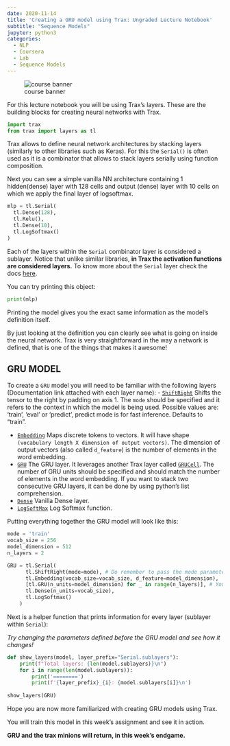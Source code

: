 ```yaml
---
date: 2020-11-14
title: 'Creating a GRU model using Trax: Ungraded Lecture Notebook'
subtitle: "Sequence Models"
jupyter: python3
categories: 
  - NLP 
  - Coursera 
  - Lab
  - Sequence Models
---
```


![course banner](/images/Course-Logo-3-3.webp){.column-margin .nolightbox} 


For this lecture notebook you will be using Trax's layers. These are the building blocks for creating neural networks with Trax.

```python
import trax
from trax import layers as tl
```

Trax allows to define neural network architectures by stacking layers (similarly to other libraries such as Keras). For this the `Serial()` is often used as it is a combinator that allows to stack layers serially using function composition.

Next you can see a simple vanilla NN architecture containing 1 hidden(dense) layer with 128 cells and output (dense) layer with 10 cells on which we apply the final layer of logsoftmax.

```python
mlp = tl.Serial(
  tl.Dense(128),
  tl.Relu(),
  tl.Dense(10),
  tl.LogSoftmax()
)
```

Each of the layers within the `Serial` combinator layer is considered a sublayer. Notice that unlike similar libraries, **in Trax the activation functions are considered layers.** To know more about the `Serial` layer check the docs [here](https://trax-ml.readthedocs.io/en/latest/trax.layers.html#trax.layers.combinators.Serial).

You can try printing this object:

```python
print(mlp)
```

Printing the model gives you the exact same information as the model's definition itself.

By just looking at the definition you can clearly see what is going on inside the neural network. Trax is very straightforward in the way a network is defined, that is one of the things that makes it awesome! 

## GRU MODEL

To create a `GRU` model you will need to be familiar with the following layers (Documentation link attached with each layer name):
   - [`ShiftRight`](https://trax-ml.readthedocs.io/en/latest/trax.layers.html#trax.layers.attention.ShiftRight) Shifts the tensor to the right by padding on axis 1. The `mode` should be specified and it refers to the context in which the model is being used. Possible values are: 'train', 'eval' or 'predict', predict mode is for fast inference. Defaults to "train".
   
   - [`Embedding`](https://trax-ml.readthedocs.io/en/latest/trax.layers.html#trax.layers.core.Embedding) Maps discrete tokens to vectors. It will have shape `(vocabulary length X dimension of output vectors)`. The dimension of output vectors (also called `d_feature`) is the number of elements in the word embedding.
   - [`GRU`](https://trax-ml.readthedocs.io/en/latest/trax.layers.html#trax.layers.rnn.GRU) The GRU layer. It leverages another Trax layer called [`GRUCell`](https://trax-ml.readthedocs.io/en/latest/trax.layers.html#trax.layers.rnn.GRUCell). The number of GRU units should be specified and should match the number of elements in the word embedding. If you want to stack two consecutive GRU layers, it can be done by using python's list comprehension.
   - [`Dense`](https://trax-ml.readthedocs.io/en/latest/trax.layers.html#trax.layers.core.Dense) Vanilla Dense layer.
   - [`LogSoftMax`](https://trax-ml.readthedocs.io/en/latest/trax.layers.html#trax.layers.core.LogSoftmax) Log Softmax function.

Putting everything together the GRU model will look like this:

```python
mode = 'train'
vocab_size = 256
model_dimension = 512
n_layers = 2

GRU = tl.Serial(
      tl.ShiftRight(mode=mode), # Do remember to pass the mode parameter if you are using it for interence/test as default is train 
      tl.Embedding(vocab_size=vocab_size, d_feature=model_dimension),
      [tl.GRU(n_units=model_dimension) for _ in range(n_layers)], # You can play around n_layers if you want to stack more GRU layers together
      tl.Dense(n_units=vocab_size),
      tl.LogSoftmax()
    )
```

Next is a helper function that prints information for every layer (sublayer within `Serial`):

_Try changing the parameters defined before the GRU model and see how it changes!_

```python
def show_layers(model, layer_prefix="Serial.sublayers"):
    print(f"Total layers: {len(model.sublayers)}\n")
    for i in range(len(model.sublayers)):
        print('========')
        print(f'{layer_prefix}_{i}: {model.sublayers[i]}\n')
        
show_layers(GRU)
```

Hope you are now more familiarized with creating GRU models using Trax. 

You will train this model in this week's assignment and see it in action. 


**GRU and the trax minions will return, in this week's endgame.**


